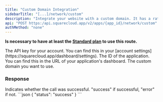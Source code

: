 ```yaml
---
title: "Custom Domain Integration"
sidebarTitle: "[...]/network/custom"
description: "Integrate your website with a custom domain. It has a rate limit of 1 request every 60 seconds."
api: "POST https:/api.squarecloud.app/v2/apps/{app_id}/network/custom"
authMethod: "none"
---
```


**Is necessary to have at least the [Standard plan](https://squarecloud.app/plans) to use this route.**

<ParamField header="Authorization" type="string" placeholder="API KEY" required>
  The API key for your account. You can find this in your [account settings](https://squarecloud.app/dashboard/settings).
</ParamField>

<ParamField path="app_id" type="string" placeholder="Application ID" required>
  The ID of the application. You can find this in the URL of your application's dashboard.
</ParamField>

<ParamField body="custom" type="string" placeholder="example.com" required>
  The custom domain you want to use.
</ParamField>

### Response

<ResponseField name="status" type="string">
  Indicates whether the call was successful. "success" if successful, "error" if not.
</ResponseField>

<ResponseExample>
```json
{
    "status": "success"
}
```
</ResponseExample>